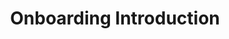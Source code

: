---
title: 'Onboarding Introduction'
description: 'This guide will walk you through the steps before, during, and after your ShiftControl onboarding session. Follow these instructions to ensure a smooth setup and configuration of your account, users, and apps.'
---